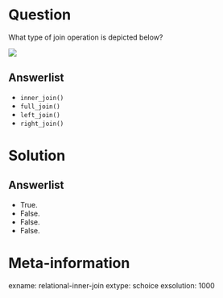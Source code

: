 Question
========

What type of join operation is depicted below? 

![](https://rstudio-education.github.io/tidyverse-cookbook/images/dplyr-inner-join.png)


Answerlist
----------
* `inner_join()`
* `full_join()`
* `left_join()`
* `right_join()`

Solution
========

Answerlist
----------
* True.
* False.
* False.
* False.

Meta-information
================
exname: relational-inner-join
extype: schoice
exsolution: 1000
